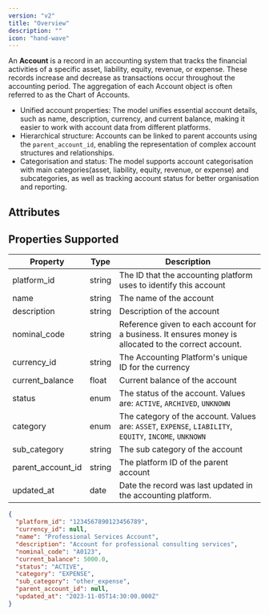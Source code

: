 ```yaml
---
version: "v2"
title: "Overview"
description: ""
icon: "hand-wave"
---
```


An **Account** is a record in an accounting system that tracks the financial activities of a specific asset, liability, equity, revenue, or expense. These records increase and decrease as transactions occur throughout the accounting period. The aggregation of each Account object is often referred to as the Chart of Accounts.

- Unified account properties: The model unifies essential account details, such as name, description, currency, and current balance, making it easier to work with account data from different platforms.
- Hierarchical structure: Accounts can be linked to parent accounts using the `parent_account_id`, enabling the representation of complex account structures and relationships.
- Categorisation and status: The model supports account categorisation with main categories(asset, liability, equity, revenue, or expense) and subcategories, as well as tracking account status for better organisation and reporting.

## Attributes

<Snippet file="accounts_snippets.mdx" />

## Properties Supported

| Property          | Type   | Description                                                                                             |
| ----------------- | ------ | ------------------------------------------------------------------------------------------------------- |
| platform_id       | string | The ID that the accounting platform uses to identify this account                                       |
| name              | string | The name of the account                                                                                 |
| description       | string | Description of the account                                                                              |
| nominal_code      | string | Reference given to each account for a business. It ensures money is allocated to the correct account.   |
| currency_id       | string | The Accounting Platform's unique ID for the currency                                                    |
| current_balance   | float  | Current balance of the account                                                                          |
| status            | enum   | The status of the account. Values are: `ACTIVE`, `ARCHIVED`, `UNKNOWN`                                  |
| category          | enum   | The category of the account. Values are: `ASSET`, `EXPENSE`, `LIABILITY`, `EQUITY`, `INCOME`, `UNKNOWN` |
| sub_category      | string | The sub category of the account                                                                         |
| parent_account_id | string | The platform ID of the parent account                                                                   |
| updated_at        | date   | Date the record was last updated in the accounting platform.                                            |

<ResponseExample name="The Account Object" >

```json The Account Response Object
{
  "platform_id": "1234567890123456789",
  "currency_id": null,
  "name": "Professional Services Account",
  "description": "Account for professional consulting services",
  "nominal_code": "A0123",
  "current_balance": 5000.0,
  "status": "ACTIVE",
  "category": "EXPENSE",
  "sub_category": "other_expense",
  "parent_account_id": null,
  "updated_at": "2023-11-05T14:30:00.000Z"
}
```

</ResponseExample>
